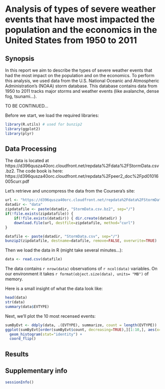 # Analysis of types of severe weather events that have most impacted the population and the economics in the United States from 1950 to 2011

## Synopsis

In this report we aim to describe the types of severe weather events that had the most impact on the population
and on the economics.
To perform this analysis, we used data from the U.S. National Oceanic and Atmospheric Administration's (NOAA) storm database.
This database contains data from 1950 to 2011 tracks major storms and weather events (like avalanche, dense fog, tsunami...).

TO BE CONTINUED...

Before we start, we load the required libraries:

``` r
library(R.utils) # used for bunzip2
library(ggplot2)
library(plyr)
```

## Data Processing

The data is located at https://d396qusza40orc.cloudfront.net/repdata%2Fdata%2FStormData.csv.bz2.
The code book is here: https://d396qusza40orc.cloudfront.net/repdata%2Fpeer2_doc%2Fpd01016005curr.pdf

Let's retrieve and uncompress the data from the Coursera's site:

```r
url <- "https://d396qusza40orc.cloudfront.net/repdata%2Fdata%2FStormData.csv.bz2"
datadir <- "data"
zipdatafile <- paste(datadir, "StormData.csv.bz2", sep="/")
if(!file.exists(zipdatafile)) {
    if(!file.exists(datadir)) { dir.create(datadir) }
    download.file(url, destfile=zipdatafile, method="curl")
}

datafile <- paste(datadir, "StormData.csv", sep="/")
bunzip2(zipdatafile, destname=datafile, remove=FALSE, overwrite=TRUE)
```

Then we load the data in R (might take several minutes...):
```r
data <- read.csv(datafile)
```

The data contains `r nrow(data)` observations of `r ncol(data)` variables. On our environment it takes `r format(object.size(data), units= "MB")` of memory.

Here is a small insight of what the data look like:
```r
head(data)
str(data)
summary(data$EVTYPE)
```

Next, we'll plot the 10 most recensed events:
```r
sumByEvt <- ddply(data, .(EVTYPE), summarize, count = length(EVTYPE))
ggplot(sumByEvt[order(sumByEvt$count, decreasing=TRUE),][1:10,], aes(x=EVTYPE, y=count, fill=EVTYPE)) +
  geom_histogram(stat="identity") +
  coord_flip()
```

## Results

## Supplementary info

```r
sessionInfo()
```

